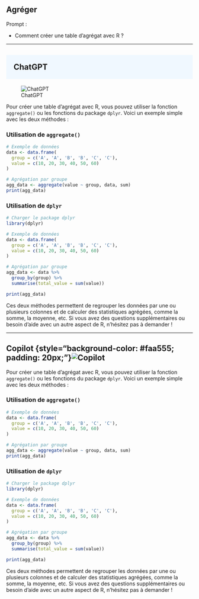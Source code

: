 ## Agréger

::: {.callout-note appearance="simple"}
Prompt : 

* Comment créer une table d'agrégat avec R ?


:::

----

## ChatGPT {style="background-color: #f0f8ff; padding: 20px;"}
![ChatGPT](../img/ChatGPT.PNG)


Pour créer une table d'agrégat avec R, vous pouvez utiliser la fonction `aggregate()` ou les fonctions du package `dplyr`. Voici un exemple simple avec les deux méthodes :

### Utilisation de `aggregate()`

```r
# Exemple de données
data <- data.frame(
  group = c('A', 'A', 'B', 'B', 'C', 'C'),
  value = c(10, 20, 30, 40, 50, 60)
)

# Agrégation par groupe
agg_data <- aggregate(value ~ group, data, sum)
print(agg_data)
```

### Utilisation de `dplyr`

```r
# Charger le package dplyr
library(dplyr)

# Exemple de données
data <- data.frame(
  group = c('A', 'A', 'B', 'B', 'C', 'C'),
  value = c(10, 20, 30, 40, 50, 60)
)

# Agrégation par groupe
agg_data <- data %>%
  group_by(group) %>%
  summarise(total_value = sum(value))

print(agg_data)
```

Ces deux méthodes permettent de regrouper les données par une ou plusieurs colonnes et de calculer des statistiques agrégées, comme la somme, la moyenne, etc. Si vous avez des questions supplémentaires ou besoin d'aide avec un autre aspect de R, n'hésitez pas à demander !

----

## Copilot {style="background-color: #faa555; padding: 20px;"}![Copilot](../img/copilot.PNG)

Pour créer une table d'agrégat avec R, vous pouvez utiliser la fonction `aggregate()` ou les fonctions du package `dplyr`. Voici un exemple simple avec les deux méthodes :

### Utilisation de `aggregate()`

```r
# Exemple de données
data <- data.frame(
  group = c('A', 'A', 'B', 'B', 'C', 'C'),
  value = c(10, 20, 30, 40, 50, 60)
)

# Agrégation par groupe
agg_data <- aggregate(value ~ group, data, sum)
print(agg_data)
```

### Utilisation de `dplyr`

```r
# Charger le package dplyr
library(dplyr)

# Exemple de données
data <- data.frame(
  group = c('A', 'A', 'B', 'B', 'C', 'C'),
  value = c(10, 20, 30, 40, 50, 60)
)

# Agrégation par groupe
agg_data <- data %>%
  group_by(group) %>%
  summarise(total_value = sum(value))

print(agg_data)
```

Ces deux méthodes permettent de regrouper les données par une ou plusieurs colonnes et de calculer des statistiques agrégées, comme la somme, la moyenne, etc. Si vous avez des questions supplémentaires ou besoin d'aide avec un autre aspect de R, n'hésitez pas à demander !